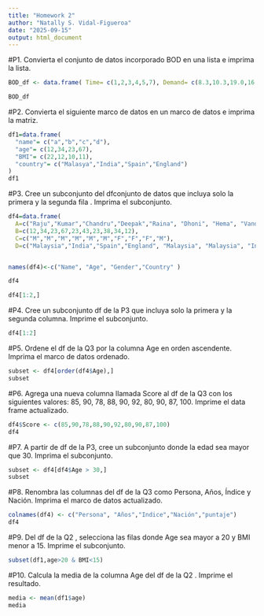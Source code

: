 ```yaml
---
title: "Homework 2"
author: "Natally S. Vidal-Figueroa"
date: "2025-09-15"
output: html_document
---
```


#P1. Convierta el conjunto de datos incorporado BOD en una lista e imprima la lista.

```r
BOD_df <- data.frame( Time= c(1,2,3,4,5,7), Demand= c(8.3,10.3,19.0,16.0,15.6,19.8))

BOD_df
```

#P2. Convierta el siguiente marco de datos en un marco de datos e imprima la matriz. 
```r
df1=data.frame(
  "name"= c("a","b","c","d"),
  "age"= c(12,34,23,67),
  "BMI"= c(22,12,10,11),
  "country"= c("Malasya","India","Spain","England")
)
df1

```

#P3. Cree un subconjunto del dfconjunto de datos que incluya solo la primera y la segunda fila . Imprima el subconjunto.
```r
df4=data.frame(
  A=c("Raju","Kumar","Chandru","Deepak","Raina", "Dhoni", "Hema", "Vandana", "Bela","Anand" ),
  B=c(12,34,23,67,23,43,23,38,34,12),
  C=c("M","M","M","M","M","M","F","F","F","M"),
  D=c("Malaysia","India","Spain","England", "Malaysia", "Malaysia", "India", "Egypt", "Italy", "Peru"))


names(df4)<-c("Name", "Age", "Gender","Country" )

df4

df4[1:2,]

```

#P4. Cree un subconjunto df de la P3 que incluya solo la primera y la segunda columna. Imprime el subconjunto.

```r
df4[1:2]
```
#P5. Ordene el df de la Q3 por la columna Age en orden ascendente. Imprima el marco de datos ordenado.

```r

subset <- df4[order(df4$Age),]
subset
```

#P6. Agrega una nueva columna llamada Score al df de la Q3 con los siguientes valores: 85, 90, 78, 88, 90, 92, 80, 90, 87, 100. Imprime el data frame actualizado.
```r
df4$Score <- c(85,90,78,88,90,92,80,90,87,100)
df4
```

#P7. A partir de df de la P3, cree un subconjunto donde la edad sea mayor que 30. Imprima el subconjunto.

```r
subset <- df4[df4$Age > 30,]
subset
```

#P8. Renombra las columnas del df de la Q3 como Persona, Años, Índice y Nación. Imprima el marco de datos actualizado.

```r
colnames(df4) <- c("Persona", "Años","Indice","Nación","puntaje")
df4
```

#P9. Del df de la Q2 , selecciona las filas donde Age sea mayor a 20 y BMI menor a 15. Imprime el subconjunto.
```r
subset(df1,age>20 & BMI<15)

```
#P10. Calcula la media de la columna Age del df de la Q2 . Imprime el resultado.
```r
media <- mean(df1$age)
media
```

